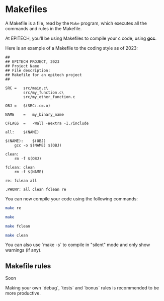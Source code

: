 
# Makefiles

A Makefile is a file, read by the `Make` program, which executes all the commands and rules in the Makefile.

At EPITECH, you'll be using Makefiles to compile your c code, using **gcc**.

Here is an example of a Makefile to the coding style as of 2023:

```make filename="Makefile" copy
##
## EPITECH PROJECT, 2023
## Project Name
## File description:
## Makefile for an epitech project
##

SRC	=	src/main.c\
		src/my_function.c\
		src/my_other_function.c

OBJ	=	$(SRC:.c=.o)

NAME	=	my_binary_name

CFLAGS	=	-Wall -Wextra -I./include

all:	$(NAME)

$(NAME):	$(OBJ)
	gcc -o $(NAME) $(OBJ)

clean:
	rm -f $(OBJ)

fclean:	clean
	rm -f $(NAME)

re:	fclean all

.PHONY:	all clean fclean re
```

You can now compile your code using the following commands:

```bash filename="Recompile entire codebase" copy
make re
```

```bash filename="Only compile new changes" copy
make
```

```bash filename="delete all binary and leftover files" copy
make fclean
```

```bash filename="delete only leftover files (not binary)" copy
make clean
```

<Callout type="info" emoji="ℹ️">
  You can also use `make -s` to compile in "silent" mode and only show warnings (if any).
</Callout>

## Makefile rules

Soon

<Callout type="info" emoji="ℹ️">
  Making your own `debug`, `tests` and `bonus` rules is recommended to be more productive.
</Callout>